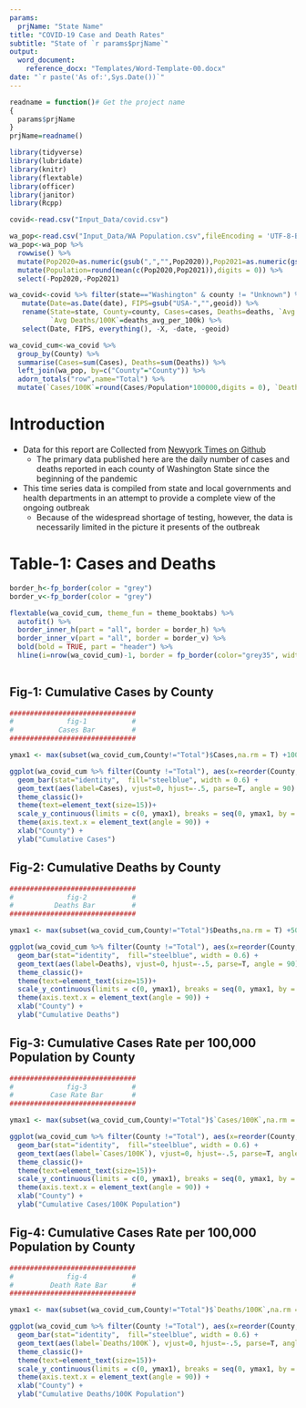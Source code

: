 ```yaml
---
params: 
  prjName: "State Name"
title: "COVID-19 Case and Death Rates"
subtitle: "State of `r params$prjName`"
output: 
  word_document:
    reference_docx: "Templates/Word-Template-00.docx"
date: "`r paste('As of:',Sys.Date())`"
---
```


```r
readname = function()# Get the project name
{
  params$prjName
}
prjName=readname()
```

```r
library(tidyverse)
library(lubridate)
library(knitr)
library(flextable)
library(officer)
library(janitor)
library(Rcpp)

covid<-read.csv("Input_Data/covid.csv")

wa_pop<-read.csv("Input_Data/WA Population.csv",fileEncoding = 'UTF-8-BOM')
wa_pop<-wa_pop %>%
  rowwise() %>%
  mutate(Pop2020=as.numeric(gsub(",","",Pop2020)),Pop2021=as.numeric(gsub(",","",Pop2021))) %>%
  mutate(Population=round(mean(c(Pop2020,Pop2021)),digits = 0)) %>%
  select(-Pop2020,-Pop2021)  

wa_covid<-covid %>% filter(state=="Washington" & county != "Unknown") %>%
   mutate(Date=as.Date(date), FIPS=gsub("USA-","",geoid)) %>%
   rename(State=state, County=county, Cases=cases, Deaths=deaths, `Avg Cases`=cases_avg, `Avg Cases/100K`=cases_avg_per_100k, `Avg Deaths`=deaths_avg,
          `Avg Deaths/100K`=deaths_avg_per_100k) %>%
   select(Date, FIPS, everything(), -X, -date, -geoid)

wa_covid_cum<-wa_covid %>%
  group_by(County) %>%
  summarise(Cases=sum(Cases), Deaths=sum(Deaths)) %>%
  left_join(wa_pop, by=c("County"="County")) %>%
  adorn_totals("row",name="Total") %>%
  mutate(`Cases/100K`=round(Cases/Population*100000,digits = 0), `Deaths/100K`=round(Deaths/Population*100000,digits = 0))

```

# Introduction 

* Data for this report are Collected from [Newyork Times on Github](https://github.com/nytimes) 
  + The primary data published here are the daily number of cases and deaths reported in each county of Washington State since the beginning of the pandemic
* This time series data is compiled from state and local governments and health departments in an attempt to provide a complete view of the ongoing outbreak 
  + Because of the widespread shortage of testing, however, the data is necessarily limited in the picture it presents of the outbreak 

# Table-1: Cases and Deaths

```r

border_h<-fp_border(color = "grey")
border_v<-fp_border(color = "grey")

flextable(wa_covid_cum, theme_fun = theme_booktabs) %>%
  autofit() %>%
  border_inner_h(part = "all", border = border_h) %>%
  border_inner_v(part = "all", border = border_v) %>%
  bold(bold = TRUE, part = "header") %>%
  hline(i=nrow(wa_covid_cum)-1, border = fp_border(color="grey35", width=2))
  
```

## Fig-1: Cumulative Cases by County

```r
###############################
#             fig-1           #
#           Cases Bar         #
###############################

ymax1 <- max(subset(wa_covid_cum,County!="Total")$Cases,na.rm = T) +10000

ggplot(wa_covid_cum %>% filter(County !="Total"), aes(x=reorder(County, -Cases), y=Cases)) +
  geom_bar(stat="identity",  fill="steelblue", width = 0.6) +
  geom_text(aes(label=Cases), vjust=0, hjust=-.5, parse=T, angle = 90) +
  theme_classic()+
  theme(text=element_text(size=15))+
  scale_y_continuous(limits = c(0, ymax1), breaks = seq(0, ymax1, by = 10000)) +
  theme(axis.text.x = element_text(angle = 90)) +
  xlab("County") +
  ylab("Cumulative Cases") 

```

## Fig-2: Cumulative Deaths by County

```r
###############################
#             fig-2           #
#          Deaths Bar         #
###############################

ymax1 <- max(subset(wa_covid_cum,County!="Total")$Deaths,na.rm = T) +50

ggplot(wa_covid_cum %>% filter(County !="Total"), aes(x=reorder(County, -Deaths), y=Deaths)) +
  geom_bar(stat="identity",  fill="steelblue", width = 0.6) +
  geom_text(aes(label=Deaths), vjust=0, hjust=-.5, parse=T, angle = 90) +
  theme_classic()+
  theme(text=element_text(size=15))+
  scale_y_continuous(limits = c(0, ymax1), breaks = seq(0, ymax1, by = 100)) +
  theme(axis.text.x = element_text(angle = 90)) +
  xlab("County") +
  ylab("Cumulative Deaths") 

```

## Fig-3: Cumulative Cases Rate per 100,000 Population by County

```r
###############################
#             fig-3           #
#         Case Rate Bar       #
###############################

ymax1 <- max(subset(wa_covid_cum,County!="Total")$`Cases/100K`,na.rm = T) +1000

ggplot(wa_covid_cum %>% filter(County !="Total"), aes(x=reorder(County, -`Cases/100K`), y=`Cases/100K`)) +
  geom_bar(stat="identity",  fill="steelblue", width = 0.6) +
  geom_text(aes(label=`Cases/100K`), vjust=0, hjust=-.5, parse=T, angle = 90) +
  theme_classic()+
  theme(text=element_text(size=15))+
  scale_y_continuous(limits = c(0, ymax1), breaks = seq(0, ymax1, by = 1000)) +
  theme(axis.text.x = element_text(angle = 90)) +
  xlab("County") +
  ylab("Cumulative Cases/100K Population") 

```

## Fig-4: Cumulative Cases Rate per 100,000 Population by County

```r
###############################
#             fig-4           #
#         Death Rate Bar      #
###############################

ymax1 <- max(subset(wa_covid_cum,County!="Total")$`Deaths/100K`,na.rm = T) +10

ggplot(wa_covid_cum %>% filter(County !="Total"), aes(x=reorder(County, -`Deaths/100K`), y=`Deaths/100K`)) +
  geom_bar(stat="identity",  fill="steelblue", width = 0.6) +
  geom_text(aes(label=`Deaths/100K`), vjust=0, hjust=-.5, parse=T, angle = 90) +
  theme_classic()+
  theme(text=element_text(size=15))+
  scale_y_continuous(limits = c(0, ymax1), breaks = seq(0, ymax1, by = 10)) +
  theme(axis.text.x = element_text(angle = 90)) +
  xlab("County") +
  ylab("Cumulative Deaths/100K Population") 

```
